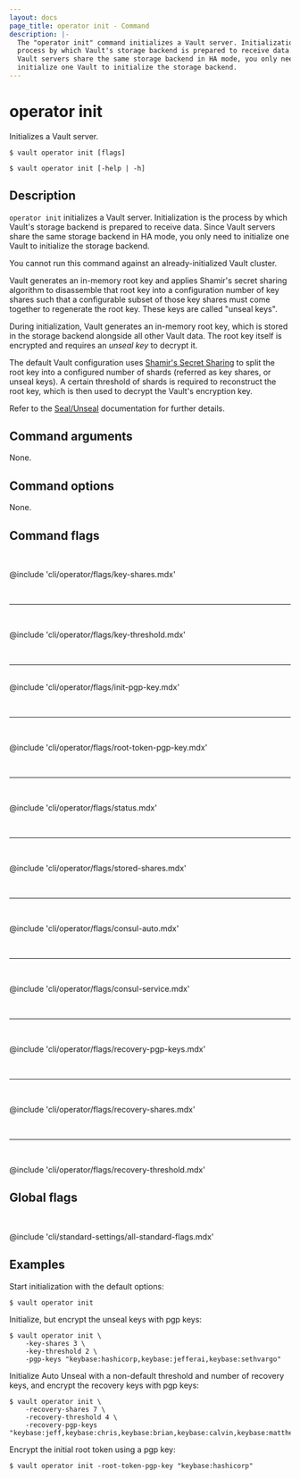 ```yaml
---
layout: docs
page_title: operator init - Command
description: |-
  The "operator init" command initializes a Vault server. Initialization is the
  process by which Vault's storage backend is prepared to receive data. Since
  Vault servers share the same storage backend in HA mode, you only need to
  initialize one Vault to initialize the storage backend.
---
```


# operator init

Initializes a Vault server.

<CodeBlockConfig hideClipboard>

```shell-session
$ vault operator init [flags]

$ vault operator init [-help | -h]
```

</CodeBlockConfig>

## Description

`operator init` initializes a Vault server. Initialization is the
process by which Vault's storage backend is prepared to receive data. Since
Vault servers share the same storage backend in HA mode, you only need to
initialize one Vault to initialize the storage backend.

You cannot run this command against an already-initialized Vault cluster.

Vault generates an in-memory root key and applies Shamir's secret sharing
algorithm to disassemble that root key into a configuration number of key
shares such that a configurable subset of those key shares must come together
to regenerate the root key. These keys are called "unseal keys".

During initialization, Vault generates an in-memory root key, which is stored
in the storage backend alongside all other Vault data. The root key itself is
encrypted and requires an _unseal key_ to decrypt it.

The default Vault configuration uses
[Shamir's Secret Sharing](https://en.wikipedia.org/wiki/Shamir%27s_Secret_Sharing)
to split the root key into a configured number of shards (referred as key
shares, or unseal keys). A certain threshold of shards is required to
reconstruct the root key, which is then used to decrypt the Vault's encryption
key.

Refer to the [Seal/Unseal](/vault/docs/concepts/seal#seal-unseal) documentation
for further details.

## Command arguments

None.

## Command options

None.

## Command flags

<br />

@include 'cli/operator/flags/key-shares.mdx'

<br /><hr /><br />

@include 'cli/operator/flags/key-threshold.mdx'

<br /><hr /><br />
@include 'cli/operator/flags/init-pgp-key.mdx'

<br /><hr /><br />

@include 'cli/operator/flags/root-token-pgp-key.mdx'

<br /><hr /><br />

@include 'cli/operator/flags/status.mdx'

<br /><hr /><br />

@include 'cli/operator/flags/stored-shares.mdx'

<br /><hr /><br />

@include 'cli/operator/flags/consul-auto.mdx'

<br /><hr /><br />

@include 'cli/operator/flags/consul-service.mdx'

<br /><hr /><br />

@include 'cli/operator/flags/recovery-pgp-keys.mdx'

<br /><hr /><br />

@include 'cli/operator/flags/recovery-shares.mdx'

<br /><hr /><br />

@include 'cli/operator/flags/recovery-threshold.mdx'

## Global flags

<br />

@include 'cli/standard-settings/all-standard-flags.mdx'

## Examples

Start initialization with the default options:

```shell-session
$ vault operator init
```

Initialize, but encrypt the unseal keys with pgp keys:

```shell-session
$ vault operator init \
    -key-shares 3 \
    -key-threshold 2 \
    -pgp-keys "keybase:hashicorp,keybase:jefferai,keybase:sethvargo"
```

Initialize Auto Unseal with a non-default threshold and number of recovery keys, and encrypt the recovery keys with pgp keys:

```shell-session
$ vault operator init \
    -recovery-shares 7 \
    -recovery-threshold 4 \
    -recovery-pgp-keys "keybase:jeff,keybase:chris,keybase:brian,keybase:calvin,keybase:matthew,keybase:vishal,keybase:nick"
```

Encrypt the initial root token using a pgp key:

```shell-session
$ vault operator init -root-token-pgp-key "keybase:hashicorp"
```